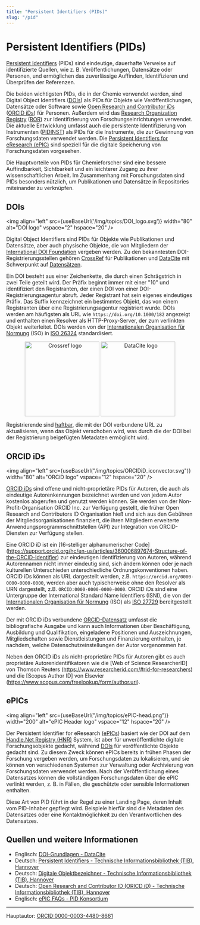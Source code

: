 ```yaml
---
title: "Persistent Identifiers (PIDs)"
slug: "/pid"
---
```


# Persistent Identifiers (PIDs)


[Persistent Identifiers](https://doi.org/10.5334/dsj-2017-009) (PIDs) sind eindeutige, dauerhafte Verweise auf identifizierte Quellen, wie z. B. Veröffentlichungen, Datensätze oder Personen, und ermöglichen das zuverlässige Auffinden, Identifizieren und Überprüfen der Referenzen.

Die beiden wichtigsten PIDs, die in der Chemie verwendet werden, sind Digital Object Identifiers ([DOIs](https://www.doi.org/)) als PIDs für Objekte wie Veröffentlichungen, Datensätze oder Software sowie [Open Research and Contributor iDs](https://doi.org/10.1087/20120404) ([ORCID iDs](https://orchid.org/)) für Personen. Außerdem wird das [Research Organization Registry](https://doi.org/10.6087/kcse.192) ([ROR](https://ror.org/)) zur Identifizierung von Forschungseinrichtungen verwendet. Die aktuelle Entwicklung umfasst auch die persistente Identifizierung von Instrumenten ([PIDINST](https://doi.org/10.5334/dsj-2020-018)) als PIDs für die Instrumente, die zur Gewinnung von Forschungsdaten verwendet werden. Die [Persistent Identifiers for eResearch (ePIC)](https://www.pidconsortium.net/) sind speziell für die digitale Speicherung von Forschungsdaten vorgesehen.

Die Hauptvorteile von PIDs für Chemieforscher sind eine bessere Auffindbarkeit, Sichtbarkeit und ein leichterer Zugang zu ihrer wissenschaftlichen Arbeit. Im Zusammenhang mit Forschungsdaten sind PIDs besonders nützlich, um Publikationen und Datensätze in Repositories miteinander zu verknüpfen.

## DOIs

<img align="left" src={useBaseUrl('/img/topics/DOI_logo.svg')} width="80" alt="DOI logo" vspace="2" hspace="20" />

Digital Object Identifiers sind PIDs für Objekte wie Publikationen und Datensätze, aber auch physische Objekte, die von Mitgliedern der [International DOI Foundation](https://datascience.codata.org/articles/abstract/353/) vergeben werden. Zu den bekanntesten DOI-Registrierungsstellen gehören [CrossRef](https://www.crossref.org/) für Publikationen und [DataCite](https://datacite.org/) mit Schwerpunkt auf [Datensätzen](https://doi.org/10.1109/COINFO.2009.66).

Ein DOI besteht aus einer Zeichenkette, die durch einen Schrägstrich in zwei Teile geteilt wird. Der Präfix beginnt immer mit einer "10" und identifiziert den Registranten, der einen DOI von einer DOI-Registrierungsagentur abruft. Jeder Registrant hat sein eigenes eindeutiges Präfix. Das Suffix kennzeichnet ein bestimmtes Objekt, das von einem Registranten über eine Registrierungsagentur registriert wurde. DOIs werden am häufigsten als URL wie `https://doi.org/10.1000/182` angezeigt und enthalten einen Resolver als HTTP-Proxy-Server, der zum verlinkten Objekt weiterleitet. DOIs werden von der [Internationalen Organisation für Normung](https://www.iso.org/) (ISO) in [ISO 26324](https://www.iso.org/standard/43506.html) standardisiert.

<p align="center"><img align="center" src={useBaseUrl("/img/topics/crossref-logo-landscape-200.svg")} width="200" alt="Crossref logo" />
<img align="center" src={useBaseUrl("/img/topics/datacite.svg")} class="align-center" width="200" alt="DataCite logo" /></p>

Registrierende sind [haftbar](https://support.datacite.org/docs/doi-registration-policy), die mit der DOI verbundene URL zu aktualisieren, wenn das Objekt verschoben wird, was durch die der DOI bei der Registrierung beigefügten Metadaten ermöglicht wird.

## ORCID iDs

<img align="left" src={useBaseUrl("/img/topics/ORCIDiD_iconvector.svg")} width="80" alt="ORCiD logo" vspace="12" hspace="20" />

[ORCID iDs](https://orchid.org/) sind offene und nicht-proprietäre PIDs für Autoren, die auch als eindeutige Autorenkennungen bezeichnet werden und von jedem Autor kostenlos abgerufen und genutzt werden können. Sie werden von der Non-Profit-Organisation ORCID Inc. zur Verfügung gestellt, die früher Open Research and Contributors ID Organisation hieß und sich aus den Gebühren der Mitgliedsorganisationen finanziert, die ihren Mitgliedern erweiterte Anwendungsprogrammschnittstellen (API) zur Integration von ORCID-Diensten zur Verfügung stellen.

Eine ORCID iD ist ein [16-stelliger alphanumerischer Code] (https://support.orcid.org/hc/en-us/articles/360006897674-Structure-of-the-ORCID-Identifier) zur eindeutigen Identifizierung von Autoren, während Autorennamen nicht immer eindeutig sind, sich ändern können oder je nach kulturellen Unterschieden unterschiedliche Ordnungskonventionen haben. ORCID iDs können als URL dargestellt werden, z.B. `https://orcid.org/0000-0000-0000-0000`, werden aber auch typischerweise ohne den Resolver als URN dargestellt, z.B. `ORCID:0000-0000-0000-0000`. ORCID iDs sind eine Untergruppe der International Standard Name Identifiers (ISNI), die von der [Internationalen Organisation für Normung](https://www.iso.org/) (ISO) als [ISO 27729](https://www.iso.org/standard/44292.html) bereitgestellt werden.

Der mit ORCID iDs verbundene [ORCID-Datensatz](https://doi.org/10.1038/462825a) umfasst die bibliografische Ausgabe und kann auch Informationen über Beschäftigung, Ausbildung und Qualifikation, eingeladene Positionen und Auszeichnungen, Mitgliedschaften sowie Dienstleistungen und Finanzierung enthalten, je nachdem, welche Datenschutzeinstellungen der Autor vorgenommen hat.

Neben den ORCID iDs als nicht-proprietäre PIDs für Autoren gibt es auch proprietäre Autorenidentifikatoren wie die [Web of Science ResearcherID] von Thomson Reuters (https://www.researcherid.com/#rid-for-researchers) und die [Scopus Author ID] von Elsevier (https://www.scopus.com/freelookup/form/author.uri).

## ePICs
<!--![ePIC-Header](../../static/img/topics/EPIC-header_transparent.png)-->

<img align="left" src={useBaseUrl("/img/topics/ePIC-head.png")} width="200" alt="ePIC Header logo" vspace="12" hspace="20" />

Der Persistent Identifier for eResearch ([ePICs](https://www.pidconsortium.net/)) basiert wie der DOI auf dem [Handle.Net Registry (HNR)](https://www.handle.net/) System, ist aber für unveröffentlichte digitale Forschungsobjekte gedacht, während [DOIs](#dois) für veröffentlichte Objekte gedacht sind. Zu diesem Zweck können ePICs bereits in frühen Phasen der Forschung vergeben werden, um Forschungsdaten zu lokalisieren, und sie können von verschiedenen Systemen zur Verwaltung oder Archivierung von Forschungsdaten verwendet werden. Nach der Veröffentlichung eines Datensatzes können die vollständigen Forschungsdaten über die ePIC verlinkt werden, z. B. in Fällen, die geschützte oder sensible Informationen enthalten. 

Diese Art von PID führt in der Regel zu einer Landing Page, deren Inhalt vom PID-Inhaber gepflegt wird. Beispiele hierfür sind die Metadaten des Datensatzes oder eine Kontaktmöglichkeit zu den Verantwortlichen des Datensatzes.

## Quellen und weitere Informationen

- Englisch: [DOI-Grundlagen - DataCite](https://support.datacite.org/docs/doi-basics)
- Deutsch: [Persistent Identifiers - Technische Informationsbibliothek (TIB), Hannover](https://projects.tib.eu/pid-service/persistent-identifiers/persistent-identifiers-pids/)
- Deutsch: [Digitale Objektbezeichner - Technische Informationsbibliothek (TIB), Hannover](https://projects.tib.eu/pid-service/persistent-identifiers/digital-object-identifiers-dois/)
- Deutsch: [Open Research and Contributor ID (ORICD iD) - Technische Informationsbibliothek (TIB), Hannover](https://projects.tib.eu/pid-service/persistent-identifiers/open-researcher-and-contributor-id-orcid-id/)
- Englisch: [ePIC FAQs - PID Konsortium](https://www.pidconsortium.net/?page_id=1060)

----
Hauptautor: [ORCID:0000-0003-4480-8661](https://orcid.org/0000-0003-4480-8661)
